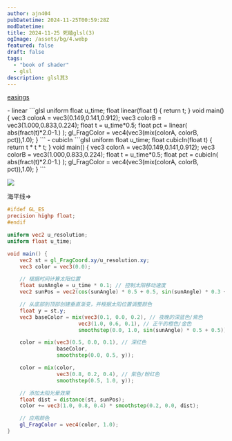 ```yaml
---
author: ajn404
pubDatetime: 2024-11-25T00:59:28Z
modDatetime:
title: 2024-11-25 死磕glsl(3)
ogImage: /assets/bg/4.webp
featured: false
draft: false
tags:
  - "book of shader"
  - glsl
description: glsl其3
---
```



<ShaderTemplateAdd
  fragmentShader="
varying vec2 v_uv;
void main() {
  vec3 color = vec3(v_uv.x, v_uv.y, 0.0);
  gl_FragColor = vec4(color, 1.0);
}
  "
  client:load
/>

[easings](https://easings.net/)


<div class="grid grid-cols-3 gap-4">
- linear
<ShaderTemplateUrl  width="20" height="10" client:load />
```glsl
uniform float u_time;
float linear(float t) {
  return t;
}
void main() {
    vec3 colorA = vec3(0.149,0.141,0.912);
    vec3 colorB = vec3(1.000,0.833,0.224);
    float t = u_time*0.5;
    float pct = linear( abs(fract(t)*2.0-1.) );
    gl_FragColor = vec4(vec3(mix(colorA, colorB, pct)),1.0);
}
```
- cubicIn
<ShaderTemplateUrl width="20" height="10" fragmentShaderPath="/assets/glsl/draft/2.frag"  client:load />
```glsl
uniform float u_time;
float cubicIn(float t) {
  return t * t * t;
}
void main() {
    vec3 colorA = vec3(0.149,0.141,0.912);
    vec3 colorB = vec3(1.000,0.833,0.224);
    float t = u_time*0.5;
    float pct = cubicIn( abs(fract(t)*2.0-1.) );
    gl_FragColor = vec4(vec3(mix(colorA, colorB, pct)),1.0);
}
```
</div>

<ShaderTemplateUrl
  width="30"
  height="30"
  fragmentShaderPath="/assets/glsl/draft/3.frag"
  client:load
/>

![](/assets/webp/turner.webp)

<div class="flex justify-center">
  <p class="flex-1 text-right">海平线=></p>
  <ShaderTemplateUrl
    width="50"
    height="50"
    fragmentShaderPath="/assets/glsl/draft/4.frag"
    client:load
  />
</div>

```glsl
#ifdef GL_ES
precision highp float;
#endif

uniform vec2 u_resolution;
uniform float u_time;

void main() {
    vec2 st = gl_FragCoord.xy/u_resolution.xy;
    vec3 color = vec3(0.0);

    // 根据时间计算太阳位置
    float sunAngle = u_time * 0.1; // 控制太阳移动速度
    vec2 sunPos = vec2(cos(sunAngle) * 0.5 + 0.5, sin(sunAngle) * 0.3 + 0.7); // 太阳在椭圆形轨迹上移动

    // 从底部到顶部创建垂直渐变，并根据太阳位置调整颜色
    float y = st.y;
    vec3 baseColor = mix(vec3(0.1, 0.0, 0.2), // 夜晚的深蓝色/紫色
                       vec3(1.0, 0.6, 0.1), // 正午的橙色/金色
                       smoothstep(0.0, 1.0, sin(sunAngle) * 0.5 + 0.5)); // 根据太阳高度调整颜色

    color = mix(vec3(0.5, 0.0, 0.1), // 深红色
                baseColor,
                smoothstep(0.0, 0.5, y));

    color = mix(color,
                vec3(0.8, 0.2, 0.4), // 紫色/粉红色
                smoothstep(0.5, 1.0, y));

    // 添加太阳光晕效果
    float dist = distance(st, sunPos);
    color += vec3(1.0, 0.8, 0.4) * smoothstep(0.2, 0.0, dist);

    // 应用颜色
    gl_FragColor = vec4(color, 1.0);
}
```

<ShaderTemplateUrl
  width="50"
  height="50"
  fragmentShaderPath="/assets/glsl/draft/5.frag"
  client:load
/>
